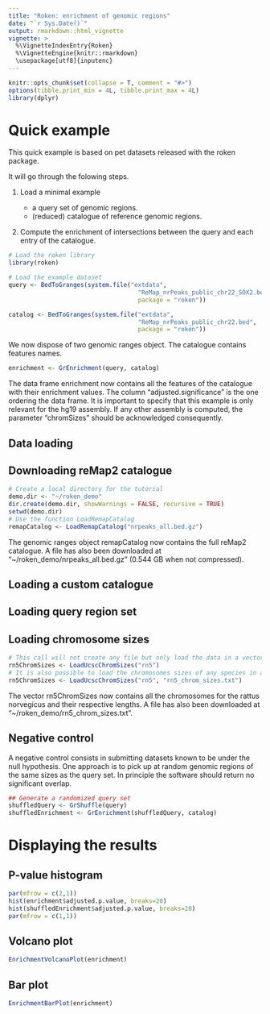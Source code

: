 ```yaml
---
title: "Roken: enrichment of genomic regions"
date: "`r Sys.Date()`"
output: rmarkdown::html_vignette
vignette: >
  %\VignetteIndexEntry{Roken}
  %\VignetteEngine{knitr::rmarkdown}
  \usepackage[utf8]{inputenc}
---
```


```r
knitr::opts_chunk$set(collapse = T, comment = "#>")
options(tibble.print_min = 4L, tibble.print_max = 4L)
library(dplyr)
```

# Quick example

This quick example is based on pet datasets released with the roken package. 

It will go through the folowing steps. 

1. Load a minimal example

    - a query set of genomic regions. 
    - (reduced) catalogue of reference genomic regions. 

2. Compute the enrichment of intersections between the query and each entry of the catalogue. 

```r
# Load the roken library
library(roken) 

# Load the example dataset
query <- BedToGranges(system.file("extdata",
                                    "ReMap_nrPeaks_public_chr22_SOX2.bed",
                                    package = "roken"))

catalog <- BedToGranges(system.file("extdata",
                                    "ReMap_nrPeaks_public_chr22.bed",
                                    package = "roken"))
```

We now dispose of two genomic ranges object.
The catalogue contains features names.

```r
enrichment <- GrEnrichment(query, catalog)
```

The data frame enrichment now contains all the features of the catalogue with their enrichment values.
The column "adjusted.significance" is the one ordering the data frame.
It is important to specify that this example is only relevant for the hg19 assembly.
If any other assembly is computed, the parameter "chromSizes" should be acknowledged consequently.

## Data loading 

## Downloading reMap2 catalogue

```r
# Create a local directory for the tutorial
demo.dir <- "~/roken_demo"
dir.create(demo.dir, showWarnings = FALSE, recursive = TRUE)
setwd(demo.dir)
# Use the function LoadRemapCatalog
remapCatalog <- LoadRemapCatalog("nrpeaks_all.bed.gz")
```

The genomic ranges object remapCatalog now contains the full reMap2 catalogue.
A file has also been downloaded at "~/roken_demo/nrpeaks_all.bed.gz" (0.544 GB when not compressed).

## Loading a custom catalogue

## Loading query region set

## Loading chromosome sizes

```r
# This call will not create any file but only load the data in a vector.
rn5ChromSizes <- LoadUcscChromSizes("rn5")
# It is also possible to load the chromosomes sizes of any species in a file during the process.
rn5ChromSizes <- LoadUcscChromSizes("rn5", "rn5_chrom_sizes.txt")
```

The vector rn5ChromSizes now contains all the chromosomes for the rattus norvegicus and their respective lengths.
A file has also been downloaded at "~/roken_demo/rn5_chrom_sizes.txt".

## Negative control

A negative control consists in submitting datasets known to be under the null hypothesis. One approach is to pick up at random genomic regions of the same sizes as the query set. In principle the software should return no significant overlap. 

```r
## Generate a randomized query set
shuffledQuery <- GrShuffle(query)
shuffledEnrichment <- GrEnrichment(shuffledQuery, catalog)
```


# Displaying the results

## P-value histogram

```r
par(mfrow = c(2,1))
hist(enrichment$adjusted.p.value, breaks=20)
hist(shuffledEnrichment$adjusted.p.value, breaks=20)
par(mfrow = c(1,1))
```

## Volcano plot

```r
EnrichmentVolcanoPlot(enrichment)
```

## Bar plot

```r
EnrichmentBarPlot(enrichment)
```